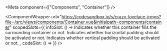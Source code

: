 
<Meta
    component={["Components", "Container"]}
/>

<ComponentWrapper url="https://codesandbox.io/s/crazy-lovelace-irmgs?file=/src/views/components/Container.vue&initialpath=components/container" scopedSlots={{
  infoSlot: () => 
<PropsTable>
  <PropsTableRow value="fluid" type="Boolean" default="false">
    Indicates whether this container fills the surrounding container or not.
  </PropsTableRow>
  <PropsTableRow value="horizontalPadding" type="Boolean" default="true">
    Indicates whether horizontal padding should be activated or not.
  </PropsTableRow>
  <PropsTableRow value="verticalPadding" type="Boolean" default="true">
    Indicates whether vertical padding should be activated or not.
  </PropsTableRow>
</PropsTable>,
  codeSlot: () =>
<ExampleLoader example="Container.tsx" />
}} />